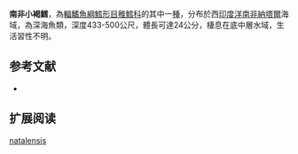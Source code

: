 {{Speciesbox
| name = 南非小褐鱈
| image = 
| image_width = 250px
| status = NE
| status_system = iucn3.1
| trend = unknow
| genus = Physiculus
| species = natalensis
| authority = [[Gilchrist|Gilchrist]], 1922
| synonyms = 
}}
'''南非小褐鱈'''，為[[輻鰭魚綱|輻鰭魚綱]][[鱈形目|鱈形目]][[稚鱈科|稚鱈科]]的其中一[[種|種]]，分布於西[[印度洋|印度洋]][[南非|南非]][[納塔爾|納塔爾]]海域，為深海魚類，深度433-500公尺，體長可達24公分，棲息在底中層水域，生活習性不明。

==参考文献==
*{{FishBase_species|genus=Physiculus|species=natalensis|year=2016|month=1}}

== 扩展阅读 ==
{{refbegin}}
{{wikispecies-inline|Physiculus natalensis|南非小褐鱈}}
{{refend}}
{{Taxonbar|from=Q2439486}}

[[Category:小褐鱈屬|natalensis]]


{{鱈形目小作品}}